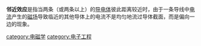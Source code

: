 {{Multiple issues|
{{Expand language|1=en|time=2022-02-26T16:05:28+00:00}}
{{Unreferenced|time=2022-02-26T16:05:28+00:00}}
}}
'''邻近效应'''是指当两条（或两条以上）的[[导电体|导电体]]彼此距离较近时，由于一条导线中[[电流|电流]]产生的[[磁场|磁场]]导致临近的其他导体上的电流不是均匀地流过导体截面，而是偏向一边的现象。

{{技术小作品}}

[[category:电磁学|category:电磁学]]
[[category:电子工程|category:电子工程]]